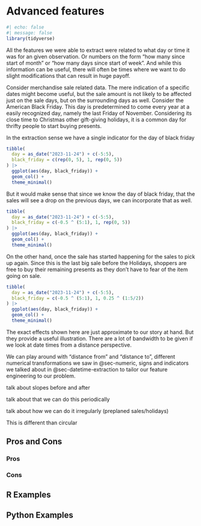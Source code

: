 # Advanced features {#sec-datetime-advanced}

```r
#| echo: false
#| message: false
library(tidyverse)
```


All the features we were able to extract were related to what day or time it was for an given observation. Or numbers on the form "how many since start of month" or "how many days since start of week". And while this information can be useful, there will often be times where we want to do slight modifications that can result in huge payoff.

Consider merchandise sale related data. The mere indication of a specific dates might become useful, but the sale amount is not likely to be affected just on the sale days, but on the surrounding days as well. Consider the American Black Friday. This day is predetermined to come every year at a easily recognized day, namely the last Friday of November. Considering its close time to Christmas other gift-giving holidays, it is a common day for thrifty people to start buying presents.

In the extraction sense we have a single indicator for the day of black friday

```r
tibble(
  day = as_date("2023-11-24") + c(-5:5),
  black_friday = c(rep(0, 5), 1, rep(0, 5))
) |>
  ggplot(aes(day, black_friday)) +
  geom_col() +
  theme_minimal()
```

But it would make sense that since we know the day of black friday, that the sales will see a drop on the previous days, we can incorporate that as well.

```r
tibble(
  day = as_date("2023-11-24") + c(-5:5),
  black_friday = c(-0.5 ^ (5:1), 1, rep(0, 5))
) |>
  ggplot(aes(day, black_friday)) +
  geom_col() +
  theme_minimal()
```

On the other hand, once the sale has started happening for the sales to pick up again. Since this is the last big sale before the Holidays, shoppers are free to buy their remaining presents as they don't have to fear of the item going on sale.

```r
tibble(
  day = as_date("2023-11-24") + c(-5:5),
  black_friday = c(-0.5 ^ (5:1), 1, 0.25 ^ (1:5/2))
) |>
  ggplot(aes(day, black_friday)) +
  geom_col() +
  theme_minimal()
```

The exact effects shown here are just approximate to our story at hand. But they provide a useful illustration. There are a lot of bandwidth to be given if we look at date times from a distance perspective. 

We can play around with "distance from" and "distance to", different numerical transformations we saw in @sec-numeric, signs and indicators we talked about in @sec-datetime-extraction to tailor our feature engineering to our problem.

talk about slopes before and after

talk about that we can do this periodically

talk about how we can do it irregularly (preplaned sales/holidays)

This is different than circular

## Pros and Cons

### Pros

### Cons

## R Examples

## Python Examples

